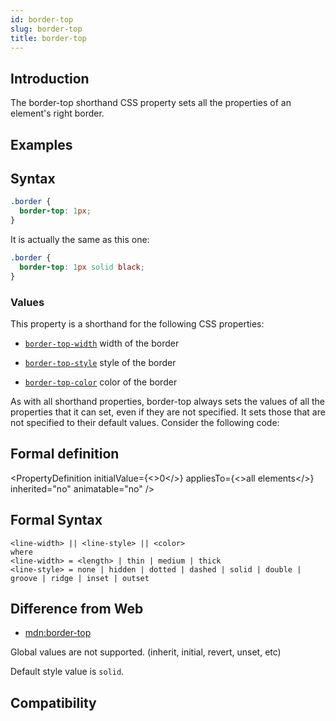 ```yaml
---
id: border-top
slug: border-top
title: border-top
---
```


## Introduction

The border-top shorthand CSS property sets all the properties of an element's right border.

## Examples


<Go
  example="css-api"
  defaultFile="src/border-top/App.tsx"
  img="/assets/doc/css/border-top.jpg"
  defaultEntryFile="dist/border-top.lynx.bundle"
  entry="src/border-top"
/>

## Syntax

```css
.border {
  border-top: 1px;
}
```

It is actually the same as this one:

```css
.border {
  border-top: 1px solid black;
}
```

### Values

This property is a shorthand for the following CSS properties:

- [`border-top-width`](./border-top-width.mdx)
  width of the border

- [`border-top-style`](./border-top-style.mdx)
  style of the border

- [`border-top-color`](./border-top-color.mdx)
  color of the border

As with all shorthand properties, border-top always sets the values of all the properties that it can set,
even if they are not specified. It sets those that are not specified to their default values. Consider the following code:

## Formal definition


<PropertyDefinition
  initialValue={<>0</>}
  appliesTo={<>all elements</>}
  inherited="no"
  animatable="no"
/>

## Formal Syntax

```
<line-width> || <line-style> || <color>
where
<line-width> = <length> | thin | medium | thick
<line-style> = none | hidden | dotted | dashed | solid | double | groove | ridge | inset | outset
```

## Difference from Web

- [mdn:border-top](https://developer.mozilla.org/en-US/docs/Web/CSS/border-top)

Global values are not supported. (inherit, initial, revert, unset, etc)

Default style value is `solid`.

## Compatibility


<LegacyCompatTable metadata="css/properties/border-top" />
